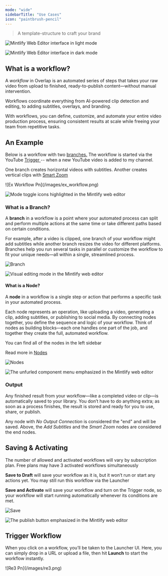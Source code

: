 ```yaml
---
mode: "wide"
sidebarTitle: "Use Cases"
icon: "paintbrush-pencil"
---
```


> A template-structure to craft your brand

<img
  className="block dark:hidden my-0 pointer-events-none"
  src="https://mintlify.s3.us-west-1.amazonaws.com/mintlify/images/editor/editor-light.png"
  alt="Mintlify Web Editor interface in light mode"
/>

<img
  className="hidden dark:block my-0 pointer-events-none"
  src="https://mintlify.s3.us-west-1.amazonaws.com/mintlify/images/editor/editor-dark.png"
  alt="Mintlify Web Editor interface in dark mode"
/>

## What is a workflow?

A _workflow_ in Overlap is an automated series of steps that takes your raw video from upload to finished, ready-to-publish content—without manual intervention.

Workflows coordinate everything from AI-powered clip detection and editing, to adding subtitles, overlays, and branding.

With workflows, you can define, customize, and automate your entire video production process, ensuring consistent results at scale while freeing your team from repetitive tasks.

## An Example

Below is a workflow with two <u>branches.</u> The workflow is started via the YouTube <u>Trigger </u>-- when a new YouTube video is added to my channel.

One branch creates horizontal videos with subtitles. Another creates vertical clips with <u>Smart Zoom</u>

<Frame>
  ![Ex Workflow Pn](/images/ex_workflow.png)

  <img
    src="https://mintlify.s3.us-west-1.amazonaws.com/mintlify/images/editor/mode-toggle-dark.png"
    alt="Mode toggle icons highlighted in the Mintlify web editor"
    className="hidden dark:block"
  />
</Frame>

### What is a Branch?

A **branch** in a workflow is a point where your automated process can split and perform multiple actions at the same time or take different paths based on certain conditions.

For example, after a video is clipped, one branch of your workflow might add subtitles while another branch resizes the video for different platforms. Branches help you run several tasks in parallel or customize the workflow to fit your unique needs—all within a single, streamlined process.

<Frame>
  <img
    src="/re2.png"
    alt="Branch"
    className="block dark:hidden"
    title="Branch"
  />

  <img
    src="https://mintlify.s3.us-west-1.amazonaws.com/mintlify/images/editor/visual-mode-dark.png"
    alt="Visual editing mode in the Mintlify web editor"
    className="hidden dark:block"
  />
</Frame>

#### What is a Node?

A **node** in a workflow is a single step or action that performs a specific task in your automated process.

Each node represents an operation, like uploading a video, generating a clip, adding subtitles, or publishing to social media. By connecting nodes together, you define the sequence and logic of your workflow. Think of nodes as building blocks—each one handles one part of the job, and together they create the full, automated workflow.

You can find all of the nodes in the left sidebar

Read more in <u>Nodes</u>

<Frame>
  <img
    src="/re.png"
    alt="Nodes"
    className="block dark:hidden"
    title="Nodes"
    style={{ width:"100%" }}
  />

  <img
    src="https://mintlify.s3.us-west-1.amazonaws.com/mintlify/images/editor/component-menu-dark.png"
    alt="The unfurled component menu emphasized in the Mintlify web editor"
    className="hidden dark:block"
  />
</Frame>

### Output

Any finished result from your workflow—like a completed video or clip—is automatically saved to your library. You don’t have to do anything extra; as soon as a process finishes, the result is stored and ready for you to use, share, or publish.

Any node with _No Output Connection_ is considered the "end" and will be saved. Above, the _Add Subtitles_ and the _Smart Zoom_ nodes are considered the end nodes.

## Saving & Activating

<Info>
  The number of allowed and activated workflows will vary by subscription plan. Free plans may have 3 activated workflows simultaneously
</Info>

**Save to Draft** will save your workflow as it is, but it won’t run or start any actions yet. You may still run this workflow via the Launcher

**Save and Activate** will save your workflow and turn on the Trigger node, so your workflow will start running automatically whenever its conditions are met.

<Frame>
  <img
    src="/save.png"
    alt="Save"
    className="block dark:hidden"
    title="Save"
    style={{ width:"100%" }}
  />

  <img
    src="https://mintlify.s3.us-west-1.amazonaws.com/mintlify/images/editor/publish-flow-dark.png"
    alt="The publish button emphasized in the Mintlify web editor"
    className="hidden dark:block"
  />
</Frame>

## Trigger Workflow

When you click on a workflow, you’ll be taken to the Launcher UI. Here, you can simply drop in a URL or upload a file, then hit **Launch** to start the workflow instantly.

<Frame>
  ![Re3 Pn](/images/re3.png)
</Frame>